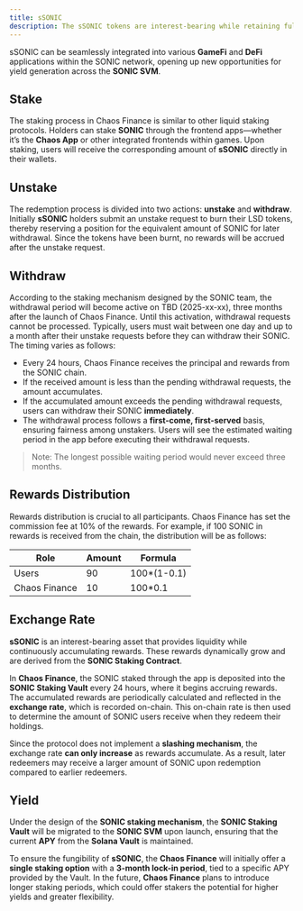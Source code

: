 ```yaml
---
title: sSONIC
description: The sSONIC tokens are interest-bearing while retaining full liquidity within the SONIC ecosystem.
---
```


sSONIC can be seamlessly integrated into various **GameFi** and **DeFi** applications within the SONIC network, opening up new opportunities for yield generation across the **SONIC SVM**.

## Stake

The staking process in Chaos Finance is similar to other liquid staking protocols. Holders can stake **SONIC** through the frontend apps—whether it’s the **Chaos App** or other integrated frontends within games. Upon staking, users will receive the corresponding amount of **sSONIC** directly in their wallets.

## Unstake

The redemption process is divided into two actions: **unstake** and **withdraw**. Initially **sSONIC** holders submit an unstake request to burn their LSD tokens, thereby reserving a position for the equivalent amount of SONIC for later withdrawal. Since the tokens have been burnt, no rewards will be accrued after the unstake request.

## Withdraw

According to the staking mechanism designed by the SONIC team, the withdrawal period will become active on TBD (2025-xx-xx), three months after the launch of Chaos Finance. Until this activation, withdrawal requests cannot be processed. Typically, users must wait between one day and up to a month after their unstake requests before they can withdraw their SONIC. The timing varies as follows:
- Every 24 hours, Chaos Finance receives the principal and rewards from the SONIC chain.
- If the received amount is less than the pending withdrawal requests, the amount accumulates.
- If the accumulated amount exceeds the pending withdrawal requests, users can withdraw their SONIC **immediately**.
- The withdrawal process follows a **first-come, first-served** basis, ensuring fairness among unstakers. Users will see the estimated waiting period in the app before executing their withdrawal requests.

> Note: The longest possible waiting period would never exceed three months.

## Rewards Distribution

Rewards distribution is crucial to all participants. Chaos Finance has set the commission fee at 10% of the rewards. For example, if 100 SONIC in rewards is received from the chain, the distribution will be as follows:

| Role | Amount | Formula |
|----------------|------|--------------|
|  Users         |  90  | 100*(1-0.1)  |
|  Chaos Finance |  10  | 100*0.1      |

## Exchange Rate

**sSONIC** is an interest-bearing asset that provides liquidity while continuously accumulating rewards. These rewards dynamically grow and are derived from the **SONIC Staking Contract**.

In **Chaos Finance**, the SONIC staked through the app is deposited into the **SONIC Staking Vault** every 24 hours, where it begins accruing rewards. The accumulated rewards are periodically calculated and reflected in the **exchange rate**, which is recorded on-chain. This on-chain rate is then used to determine the amount of SONIC users receive when they redeem their holdings.

Since the protocol does not implement a **slashing mechanism**, the exchange rate **can only increase** as rewards accumulate. As a result, later redeemers may receive a larger amount of SONIC upon redemption compared to earlier redeemers.

## Yield

Under the design of the **SONIC staking mechanism**, the **SONIC Staking Vault** will be migrated to the **SONIC SVM** upon launch, ensuring that the current **APY** from the **Solana Vault** is maintained.

To ensure the fungibility of **sSONIC**, the **Chaos Finance** will initially offer a **single staking option** with a **3-month lock-in period**, tied to a specific APY provided by the Vault. In the future, **Chaos Finance** plans to introduce longer staking periods, which could offer stakers the potential for higher yields and greater flexibility.